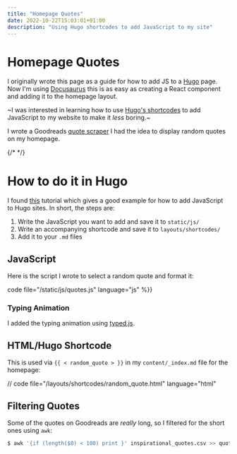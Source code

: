 ```yaml
---
title: "Homepage Quotes"
date: 2022-10-22T15:03:01+01:00
description: "Using Hugo shortcodes to add JavaScript to my site"
---
```



# Homepage Quotes

I originally wrote this page as a guide for how to add JS to a [Hugo](https://gohugo.io) page. Now I'm using [Docusaurus](https://docusaurus.io) this is as easy as creating a React component and adding it to the homepage layout.

~I was interested in learning how to use [Hugo's shortcodes](https://gohugo.io/content-management/shortcodes/) to add JavaScript to my website to make it *less* boring.~

I wrote a Goodreads [quote scraper](/projects/quote_scraper) I had the idea to display random quotes on my homepage.

{/* <CodeBlock></CodeBlock> */}
<RandomQuote></RandomQuote>

# How to do it in Hugo

I found [this](https://cborchers.com/2020/12/08/how-to-include-javascript-in-your-hugo-website-or-blog-for-cool-applications/) tutorial which gives a good example for how to add JavaScript to Hugo sites. In short, the steps are:

1. Write the JavaScript you want to add and save it to `static/js/`
2. Write an accompanying shortcode and save it to `layouts/shortcodes/`
3. Add it to your `.md` files

## JavaScript

Here is the script I wrote to select a random quote and format it:

code file="/static/js/quotes.js" language="js" %}}

### Typing Animation

I added the typing animation using [typed.js](https://github.com/mattboldt/typed.js/).


## HTML/Hugo Shortcode

This is used via `{{ < random_quote > }}` in my `content/_index.md` file for the homepage:

// code file="/layouts/shortcodes/random_quote.html" language="html"


## Filtering Quotes

Some of the quotes on Goodreads are *really* long, so I filtered for the short ones using `awk`:

```bash
$ awk '{if (length($0) < 100) print }' inspirational_quotes.csv >> quotes.csv
```

